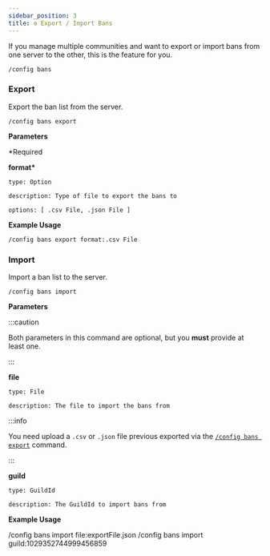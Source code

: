 ```yaml
---
sidebar_position: 3
title: ⚙️ Export / Import Bans
---
```


<!-- Imports -->


<!-- Documentation -->

If you manage multiple communities and want to export or import bans from one server to the other, this is the feature for you.

```
/config bans
```

### Export

Export the ban list from the server.

```
/config bans export
```

**Parameters**

\*Required

**format\***

    type: Option

    description: Type of file to export the bans to

    options: [ .csv File, .json File ]

**Example Usage**

```
/config bans export format:.csv File
```

### Import

Import a ban list to the server.

```
/config bans import
```

**Parameters**

:::caution

Both parameters in this command are optional, but you **must** provide at least one.

:::

**file**

    type: File

    description: The file to import the bans from

:::info

You need upload a `.csv` or `.json` file previous exported via the [`/config bans export`](#export) command.

:::

**guild**

    type: GuildId

    description: The GuildId to import bans from

**Example Usage**

<Tabs>
  <TabItem value='withfile' label='with File' default>
    <CodeBlock>/config bans import file:exportFile.json</CodeBlock>
  </TabItem>
  <TabItem value='withguild' label='with Guild'>
    <CodeBlock>/config bans import guild:1029352744999456859</CodeBlock>
  </TabItem>
</Tabs>
